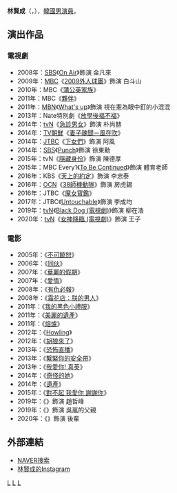 {{藝人
|姓名 = 林賢成
|類型 = 男演員
|圖片 =
|圖片尺寸 = 
|圖片簡介 = 
|本名 =
|外文名 =  임현성
|外文 = ko
|羅馬拼音 = Lim Hyun Sung
|英文名 =
|暱稱 =
|其他藝名 =
|國籍 = {{KOR}}
|出生日期 = {{birth_date_and_age|1979|4|21}}
|出生地點 = {{KOR}}
|宗教信仰 = 
|語言 = [[韓語|韓語]]
|職業 = [[演員|演員]]
|教育程度 = 
|出道作 = 
|出道日期 = 2007年
|代表作 = 
|活躍年代 =
|唱片公司 = 
|經紀公司 = [[Fantagio|Fantagio]]
|相關團體 = 
|網站 = 
}}

'''林賢成'''（{{lang-ko|'''임현성'''}}，{{bd|1979年|4月21日}}），[[韓國|韓國]][[男演員|男演員]]。

== 演出作品 ==
=== 電視劇 ===
*2008年：[[SBS_(韓國)|SBS]]《[[On_Air|On Air]]》飾演 金凡來
*2009年：[[文化廣播_(韓國)|MBC]]《[[2009外人球團|2009外人球團]]》飾演 白斗山
*2010年：MBC《[[蒲公英家族|蒲公英家族]]》
*2011年：MBC《[[夥伴_(韓國電視劇)|夥伴]]》
*2011年：[[MBN|MBN]]《[[What's_up|What's up]]》飾演 視在憲為眼中釘的小混混
*2013年：Nate特別劇《[[放學後福不福|放學後福不福]]》
*2014年：[[tvN|tvN]]《[[急診男女|急診男女]]》飾演 朴尚赫
*2014年：[[TV朝鮮|TV朝鮮]]《[[妻子醜聞－風在吹|妻子醜聞－風在吹]]》
*2014年：[[JTBC|JTBC]]《[[下女們|下女們]]》飾演 阿風
*2014年：[[SBS|SBS]]《[[Punch_(電視劇)|Punch]]》飾演 徐東勳
*2015年：tvN《[[隱藏身份|隱藏身份]]》飾演 陳德厚
*2015年：MBC Every1《[[To_Be_Continued|To Be Continued]]》飾演 體育老師
*2016年：KBS《[[天上的約定|天上的約定]]》飾演 李忠泰
*2016年：[[OCN|OCN]]《[[38師機動隊|38師機動隊]]》飾演 房虎錫
*2016年：JTBC《[[魔女寶鑑|魔女寶鑑]]》
*2017年：JTBC《[[Untouchable_(韓國電視劇)|Untouchable]]》飾演 李成均
*2019年：[[tvN|tvN]]《[[Black_Dog_(電視劇)|Black Dog (電視劇)]]》飾演 柳在浩
*2020年：[[tvN|tvN]]《[[女神降臨_(電視劇)|女神降臨 (電視劇)]]》飾演 王子

=== 電影 ===
*2005年：《[[不可饒恕(韓國電影)|不可饒恕]]》
*2006年：《[[同伙|同伙]]》
*2007年：《[[華麗的假期|華麗的假期]]》
*2007年：《[[愛情(韓國電影)|愛情]]》
*2008年：《[[有仇必報|有仇必報]]》
*2008年：《[[霜花店：朕的男人|霜花店：朕的男人]]》
*2011年：《[[我的黑色小禮服|我的黑色小禮服]]》
*2011年：《[[美麗的遺產|美麗的遺產]]》
*2011年：《[[熔爐|熔爐]]》
*2012年：《[[Howling|Howling]]》
*2012年：《[[胡狼來了|胡狼來了]]》
*2013年：《[[恐怖直播|恐怖直播]]》
*2013年：《[[繫緊你的安全帶|繫緊你的安全帶]]》
*2013年：《[[我愛你!_真英|我愛你! 真英]]》
*2014年：《[[奇怪的她|奇怪的她]]》
*2014年：《[[遺產_(韓國電影)|遺產]]》
*2015年：《[[對不起_我愛你_謝謝你|對不起 我愛你 謝謝你]]》
*2019年：《{{link-ko|老千：獨眼傑克|타짜: 원 아이드 잭}}》飾演 趙哲峰
*2019年：《{{link-ko|天衣無縫的她|감쪽같은 그녀}}》飾演 吳嵐的父親
*2020年：《{{link-ko|陰櫥|클로젯}}》飾演 後輩

== 外部連結 ==
*[http://search.naver.com/search.naver?sm=tab_hty.top&where=nexearch&ie=utf8&query=%EC%9E%84%ED%98%84%EC%84%B1&x=39&y=5 NAVER搜索] {{Wayback|url=http://search.naver.com/search.naver?sm=tab_hty.top&where=nexearch&ie=utf8&query=%EC%9E%84%ED%98%84%EC%84%B1&x=39&y=5 |date=20200418193710 }}{{ko}}
*[https://www.instagram.com/gonhwa_f/ 林賢成的Instagram]{{ko}}

{{Fantagio Entertainment}}

[[Category:韓國電視演員|L]]
[[Category:韓國電影演員|L]]
[[Category:林姓|L]]